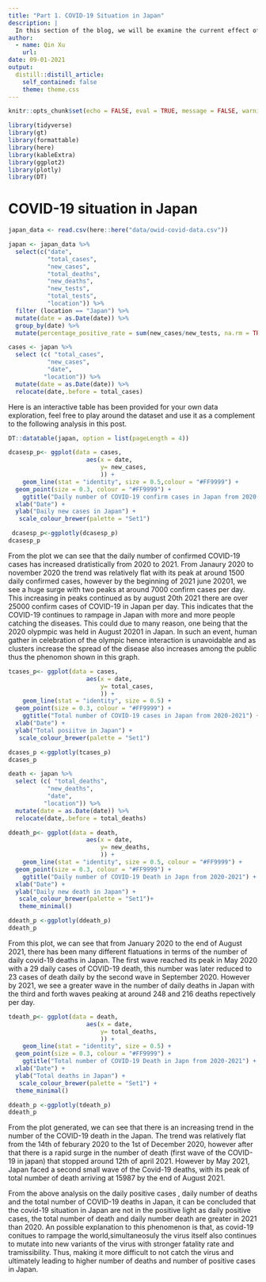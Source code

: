 ```yaml
---
title: "Part 1. COVID-19 Situation in Japan"
description: |
  In this section of the blog, we will be examine the current effect of COVID-19 in Japan through detail analysis of the daily confirmed postive cases,  daily number of death, total number of death in Japan. 
author:
  - name: Qin Xu 
    url: 
date: 09-01-2021
output:
  distill::distill_article:
    self_contained: false
    theme: theme.css
---
```



```r
knitr::opts_chunk$set(echo = FALSE, eval = TRUE, message = FALSE, warning = FALSE)
```

```r
library(tidyverse)
library(gt)
library(formattable)
library(here)
library(kableExtra)
library(ggplot2)
library(plotly)
library(DT)
```
# COVID-19 situation in Japan 

```r
japan_data <- read.csv(here::here("data/owid-covid-data.csv"))
```

```r
japan <- japan_data %>%
  select(c("date",
           "total_cases",
           "new_cases",
           "total_deaths",
           "new_deaths",
           "new_tests",
           "total_tests",
           "location")) %>% 
  filter (location == "Japan") %>% 
  mutate(date = as.Date(date)) %>% 
  group_by(date) %>% 
  mutate(percentage_positive_rate = sum(new_cases/new_tests, na.rm = TRUE) )
```

```r
cases <- japan %>% 
  select (c( "total_cases",
           "new_cases",
           "date",
          "location")) %>% 
  mutate(date = as.Date(date)) %>% 
  relocate(date,.before = total_cases)
```

Here is an interactive table has been provided for your own data exploration, feel free to play around the dataset and use it as a complement to the following analysis in this post. 

```r
DT::datatable(japan, option = list(pageLength = 4))
```

```r
dcasesp_p<- ggplot(data = cases, 
                      aes(x = date,
                          y= new_cases,
                          )) +
    geom_line(stat = "identity", size = 0.5,colour = "#FF9999") +
  geom_point(size = 0.3, colour = "#FF9999") +
    ggtitle("Daily number of COVID-19 confirm cases in Japan from 2020-2021") +
  xlab("Date") + 
  ylab("Daily new cases in Japan") +
   scale_colour_brewer(palette = "Set1")

 dcasesp_p<-ggplotly(dcasesp_p)
dcasesp_p
```
From the plot we can see that the daily number of confirmed COVID-19 cases has increased dratistically from 2020 to 2021. From Janaury 2020 to november 2020 the trend was relatively flat with its peak at around 1500 daily confirmed cases, however by the beginning of 2021 june 20201, we see a huge surge with two peaks at around 7000 confirm cases per day. This increasing in peaks continued as by august 20th 2021 there are over 25000 confirm cases of COVID-19 in Japan per day. This indicates that the COVID-19 continues to rampage in Japan with more and more people catching the diseases. This could due to many reason, one being that the 2020 olypmpic  was held in August 20201 in Japan. In such an event, human gather in celebration of the olympic hence interaction is unavoidable and  as clusters increase  the spread of the disease also increases among the public thus the phenomon shown in this graph.  

```r
tcases_p<- ggplot(data = cases, 
                      aes(x = date,
                          y= total_cases,
                          )) +
    geom_line(stat = "identity", size = 0.5) +
  geom_point(size = 0.3, colour = "#FF9999") +
    ggtitle("Total number of COVID-19 cases in Japan from 2020-2021") +
  xlab("Date") + 
  ylab("Total posiitve in Japan") +
   scale_colour_brewer(palette = "Set1")

dcases_p <-ggplotly(tcases_p)
dcases_p 
```


```r
death <- japan %>% 
  select (c( "total_deaths",
           "new_deaths",
           "date",
          "location")) %>% 
  mutate(date = as.Date(date)) %>% 
  relocate(date,.before = total_deaths)
```

```r
ddeath_p<- ggplot(data = death, 
                      aes(x = date,
                          y= new_deaths,
                          )) +
    geom_line(stat = "identity", size = 0.5, colour = "#FF9999") +
  geom_point(size = 0.3, colour = "#FF9999") +
    ggtitle("Daily number of COVID-19 Death in Japn from 2020-2021") +
  xlab("Date") + 
  ylab("Daily new death in Japan") +
   scale_colour_brewer(palette = "Set1")+
   theme_minimal()

ddeath_p <-ggplotly(ddeath_p)
ddeath_p  
```

From this plot, we can see that from January 2020 to the end of August 2021, there has been many different flatuations in terms of the number of daily covid-19 deaths in Japan. The first wave reached its peak in May 2020 with a 29 daily cases of COVID-19 death, this number was later reduced to 23 cases of death daily by the second wave in September 2020. However by 2021, we see a greater wave in the number of daily deaths in Japan with the third and forth waves peaking at around 248 and 216 deaths repectively per day. 

```r
tdeath_p<- ggplot(data = death, 
                      aes(x = date,
                          y= total_deaths,
                          )) +
    geom_line(stat = "identity", size = 0.5) +
  geom_point(size = 0.3, colour = "#FF9999") +
    ggtitle("Total number of COVID-19 Death in Japn from 2020-2021") +
  xlab("Date") + 
  ylab("Total deaths in Japan") +
   scale_colour_brewer(palette = "Set1") +
  theme_minimal()

ddeath_p <-ggplotly(tdeath_p)
ddeath_p 
```

From the plot generated, we can see that there is an increasing trend in the number of the COVID-19 death in the Japan. The trend was relatively flat from the 14th of feburary 2020 to the 1st of December 2020, however after that there is a rapid surge in the number of death (first wave of the COVID-19 in japan)  that stopped around 12th of april 2021. However by May 2021, Japan faced a second small wave of the Covid-19 deaths, with its peak of total number of death arriving at 15987 by the end of August 2021. 

From the above analysis on the daily positive cases , daily number of deaths and the total number of COVID-19 deaths in Japan, it can be concluded that the covid-19 situation in Japan are not in the positive light as daily positive cases, the total number of death and daily number death are greater in 2021 than 2020. An possible explanation to this  phenomenon is that, as covid-19 conitues to rampage the world,simultaneosuly the virus itself also continues to mutate into new variants of the virus with stronger fatality rate and tramissibility. Thus, making it more difficult to not catch the virus and ultimately leading to higher number of deaths and number of positive cases in Japan. 



 